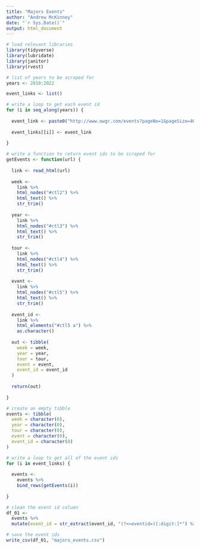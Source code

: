 ---
title: "Majors Events"
author: "Andrew McKinney"
date: "`r Sys.Date()`"
output: html_document
---

```{r}

# load relevant libraries
library(tidyverse)
library(lubridate)
library(janitor)
library(rvest)

```

```{r}

# list of years to be scraped for
years <- 2010:2022

event_links <- list()

# write a loop to get each event id
for (i in seq_along(years)) {
  
  event_link <- paste0("http://www.owgr.com/events?pageNo=1&pageSize=400&tour=Maj&year=", years[i])
  
  event_links[[i]] <- event_link
  
}

# write a function to return event ids to be scraped for
getEvents <- function(url) {
  
  link <- read_html(url)
  
  week <-
    link %>%
    html_nodes("#ctl2") %>% 
    html_text() %>%
    str_trim()
  
  year <-
    link %>%
    html_nodes("#ctl3") %>% 
    html_text() %>%
    str_trim()
  
  tour <-
    link %>%
    html_nodes("#ctl4") %>%
    html_text() %>%
    str_trim()
  
  event <-
    link %>%
    html_nodes("#ctl5") %>%
    html_text() %>%
    str_trim()
  
  event_id <-
    link %>%
    html_elements("#ctl5 a") %>% 
    as.character()
  
  out <- tibble(
    week = week,
    year = year,
    tour = tour,
    event = event,
    event_id = event_id
  )
    
  return(out)
  
}

# create an empty tibble
events <- tibble(
  week = character(0),
  year = character(0),
  tour = character(0),
  event = character(0),
  event_id = character(0)
)

# write a loop to get all of the event ids
for (i in event_links) {
  
  events <- 
    events %>%
    bind_rows(getEvents(i))
  
}

# clean the event id column
df_01 <- 
  events %>%
  mutate(event_id = str_extract(event_id, "(?<=eventid=)[:digit:]*") %>% str_trim())

# save the event ids
write_csv(df_01, "majors_events.csv")

```

